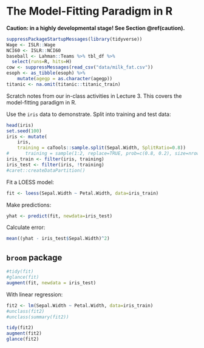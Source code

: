 # The Model-Fitting Paradigm in R

**Caution: in a highly developmental stage! See Section  \@ref(caution).**

```r
suppressPackageStartupMessages(library(tidyverse))
Wage <- ISLR::Wage
NCI60 <- ISLR::NCI60
baseball <- Lahman::Teams %>% tbl_df %>% 
  select(runs=R, hits=H)
cow <- suppressMessages(read_csv("data/milk_fat.csv"))
esoph <- as_tibble(esoph) %>% 
    mutate(agegp = as.character(agegp))
titanic <- na.omit(titanic::titanic_train)
```

Scratch notes from our in-class activities in Lecture 3. This covers the model-fitting paradigm in R.

Use the `iris` data to demonstrate. Split into training and test data:

```r
head(iris)
set.seed(100)
iris <- mutate(
	iris, 
	training = caTools::sample.split(Sepal.Width, SplitRatio=0.8))
#	   training = sample(1:2, replace=TRUE, prob=c(0.8, 0.2), size=nrow(iris)))
iris_train <- filter(iris, training)
iris_test <- filter(iris, !training)
#caret::createDataPartition()
```

Fit a LOESS model:

```r
fit <- loess(Sepal.Width ~ Petal.Width, data=iris_train)
```

Make predictions:

```r
yhat <- predict(fit, newdata=iris_test)
```

Calculate error:

```r
mean((yhat - iris_test$Sepal.Width)^2)
```

## `broom` package

```r
#tidy(fit)
#glance(fit)
augment(fit, newdata = iris_test)
```

With linear regression:

```r
fit2 <- lm(Sepal.Width ~ Petal.Width, data=iris_train)
#unclass(fit2)
#unclass(summary(fit2))

tidy(fit2)
augment(fit2)
glance(fit2)
```

